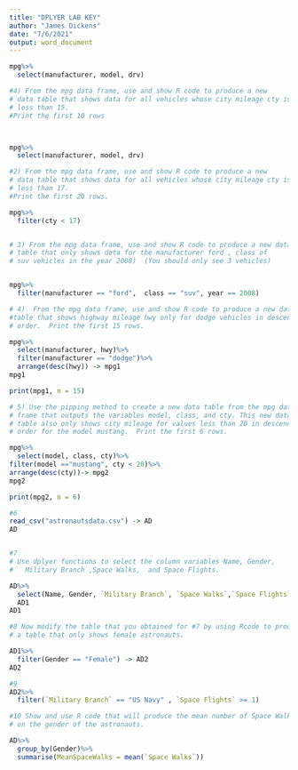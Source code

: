 ```yaml
---
title: "DPLYER LAB KEY"
author: "James Dickens"
date: "7/6/2021"
output: word_document
---
```


```r

mpg%>%
  select(manufacturer, model, drv)

#4) From the mpg data frame, use and show R code to produce a new 
# data table that shows data for all vehicles whose city mileage cty is 
# less than 15. 
#Print the first 10 rows



mpg%>%
  select(manufacturer, model, drv)

#2) From the mpg data frame, use and show R code to produce a new 
# data table that shows data for all vehicles whose city mileage cty is 
# less than 17. 
#Print the first 20 rows.

mpg%>%
  filter(cty < 17)


# 3) From the mpg data frame, use and show R code to produce a new data 
# table that only shows data for the manufacturer ford , class of 
# suv vehicles in the year 2008)  (You should only see 3 vehicles)


mpg%>%
  filter(manufacturer == "ford",  class == "suv", year == 2008)

# 4)  From the mpg data frame, use and show R code to produce a new data 
#table that shows highway mileage hwy only for dodge vehicles in descending 
# order.  Print the first 15 rows.

mpg%>%
  select(manufacturer, hwy)%>%
  filter(manufacturer == "dodge")%>%
  arrange(desc(hwy)) -> mpg1
mpg1

print(mpg1, n = 15)

# 5) Use the pipping method to create a new data table from the mpg data 
# frame that outputs the variables model, class, and cty. This new data 
# table also only shows city mileage for values less than 20 in descending 
# order for the model mustang.  Print the first 6 rows.

mpg%>%
  select(model, class, cty)%>%
filter(model =="mustang", cty < 20)%>%
arrange(desc(cty))-> mpg2
mpg2

print(mpg2, n = 6)

#6  
read_csv("astronautsdata.csv") -> AD
AD


#7
# Use dplyer functions to select the column variables Name, Gender, 
#   Military Branch ,Space Walks,  and Space Flights.

AD%>%
  select(Name, Gender, `Military Branch`, `Space Walks`,`Space Flights`) ->
  AD1
AD1

#8 Now modify the table that you obtained for #7 by using Rcode to produce
# a table that only shows female astronauts.

AD1%>%
  filter(Gender == "Female") -> AD2
AD2

#9
AD2%>%
  filter(`Military Branch` == "US Navy" , `Space Flights` >= 1)

#10 Show and use R code that will produce the mean number of Space Walks based
# on the gender of the astronauts.

AD%>%
  group_by(Gender)%>%
  summarise(MeanSpaceWalks = mean(`Space Walks`))




```
